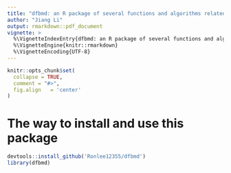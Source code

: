 ```yaml
---
title: "dfbmd: an R package of several functions and algorithms related to bioinformatics during my master degree"
author: "Jiang Li"
output: rmarkdown::pdf_document
vignette: >
  %\VignetteIndexEntry{dfbmd: an R package of several functions and algorithms related to bioinformatics during my master degree}
  %\VignetteEngine{knitr::rmarkdown}
  %\VignetteEncoding{UTF-8}
---
```


```r
knitr::opts_chunk$set(
  collapse = TRUE,
  comment = "#>",
  fig.align   = 'center'
)
```

# The way to install and use this package
```r
devtools::install_github('Ronlee12355/dfbmd')
library(dfbmd)
```

